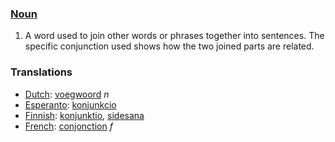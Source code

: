 ===[[Noun]]===
#A word used to join other words or phrases together into sentences. The specific conjunction used shows how the two joined parts are related.



===Translations===

* [[Dutch]]: [[voegwoord]] ''n''
* [[Esperanto]]: [[konjunkcio]]
* [[Finnish]]: [[konjunktio]], [[sidesana]]
* [[French]]: [[conjonction]] ''f''